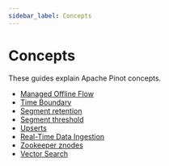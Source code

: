 ```yaml
---
sidebar_label: Concepts
---
```


# Concepts

These guides explain Apache Pinot concepts.

* [Managed Offline Flow](concepts/managed-offline-flow.md)
* [Time Boundary](concepts/time-boundary.md)
* [Segment retention](concepts/segment-retention.md)
* [Segment threshold](concepts/segment-threshold.md)
* [Upserts](concepts/upserts.md)
* [Real-Time Data Ingestion](concepts/real-time-data-ingestion.md)
* [Zookeeper znodes](concepts/zookeeper-znode-size.md)
* [Vector Search](concepts/vector-search.md)
